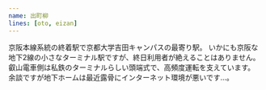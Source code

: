 ```yaml
---
name: 出町柳
lines: [oto, eizan]
---
```


京阪本線系統の終着駅で京都大学吉田キャンパスの最寄り駅。
いかにも京阪な地下2線の小さなターミナル駅ですが、終日利用者が絶えることはありません。
叡山電車側は私鉄のターミナルらしい頭端式で、高頻度運転を支えています。
余談ですが地下ホームは最近露骨にインターネット環境が悪いです...。
